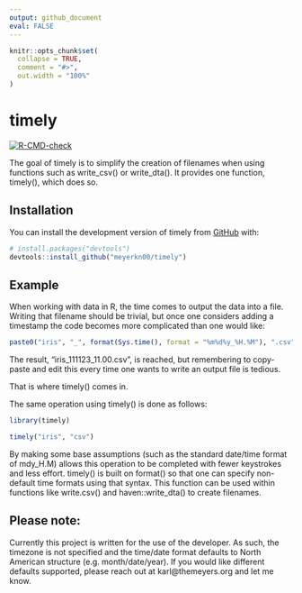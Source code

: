 ```yaml
---
output: github_document
eval: FALSE
---
```


<!-- README.md is generated from README.Rmd. Please edit that file -->

```r
knitr::opts_chunk$set(
  collapse = TRUE,
  comment = "#>",
  out.width = "100%"
)
```

# timely

<!-- badges: start -->
[![R-CMD-check](https://github.com/meyerkn00/timely/actions/workflows/R-CMD-check.yaml/badge.svg)](https://github.com/meyerkn00/timely/actions/workflows/R-CMD-check.yaml)
<!-- badges: end -->

The goal of timely is to simplify the creation of filenames when using functions such as write_csv() or write_dta(). It provides one function, timely(), which does so.

## Installation

You can install the development version of timely from [GitHub](https://github.com/timely) with:

``` r
# install.packages("devtools")
devtools::install_github("meyerkn00/timely")
```

## Example

When working with data in R, the time comes to output the data into a file. Writing that filename should be trivial, but once one considers adding a timestamp the code becomes more complicated than one would like:
```r
paste0("iris", "_", format(Sys.time(), format = "%m%d%y_%H.%M"), ".csv")
```

The result, "iris_111123_11.00.csv", is reached, but remembering to copy-paste and edit this every time one wants to write an output file is tedious.

That is where timely() comes in.

The same operation using timely() is done as follows:

```r
library(timely)

timely("iris", "csv")
```

By making some base assumptions (such as the standard date/time format of mdy_H.M) allows this operation to be completed with fewer keystrokes and less effort.
timely() is built on format() so that one can specify non-default time formats using that syntax. This function can be used within functions like write.csv() and haven::write_dta() to create filenames.

## Please note:

Currently this project is written for the use of the developer. As such, the timezone is not specified and the time/date format defaults to North American structure (e.g. month/date/year). If you would like different defaults supported, please reach out at karl@themeyers.org and let me know.
